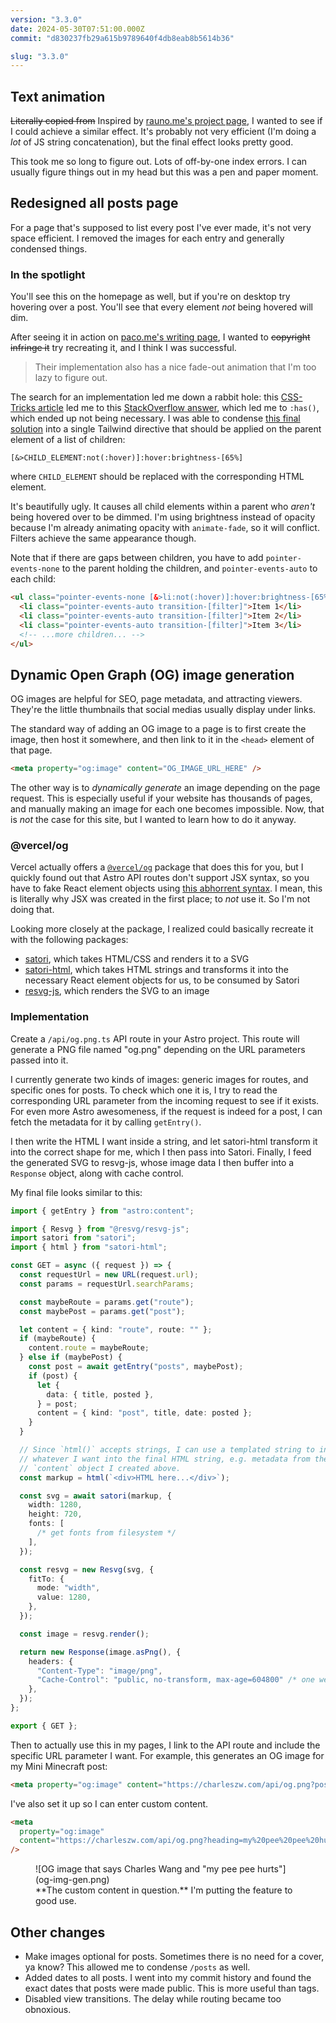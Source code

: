 ```yaml
---
version: "3.3.0"
date: 2024-05-30T07:51:00.000Z
commit: "d830237fb29a615b9789640f4db8eab8b5614b36"

slug: "3.3.0"
---
```



## Text animation

~~Literally copied from~~ Inspired by [rauno.me's project page](https://rauno.me/projects), I wanted to see if I could achieve a similar effect. It's probably not very efficient (I'm doing a _lot_ of JS string concatenation), but the final effect looks pretty good.

<VideoGif folder="3.3.0" name="text-ani" />

This took me so long to figure out. Lots of off-by-one index errors. I can usually figure things out in my head but this was a pen and paper moment.

## Redesigned all posts page

For a page that's supposed to list every post I've ever made, it's not very space efficient. I removed the images for each entry and generally condensed things.

### In the spotlight

You'll see this on the homepage as well, but if you're on desktop try hovering over a post. You'll see that every element _not_ being hovered will dim.

<VideoGif folder="3.3.0" name="hover-ani" />

After seeing it in action on [paco.me's writing page](https://paco.me/writing), I wanted to ~~copyright infringe it~~ try recreating it, and I think I was successful.

> Their implementation also has a nice fade-out animation that I'm too lazy to figure out.

The search for an implementation led me down a rabbit hole: this [CSS-Tricks article](https://css-tricks.com/hover-on-everything-but/) led me to this [StackOverflow answer](https://stackoverflow.com/a/12574836), which led me to `:has()`, which ended up not being necessary. I was able to condense [this final solution](https://css-tricks.com/a-pure-css-gallery-focus-effect-with-not/) into a single Tailwind directive that should be applied on the parent element of a list of children:

```
[&>CHILD_ELEMENT:not(:hover)]:hover:brightness-[65%]
```

where `CHILD_ELEMENT` should be replaced with the corresponding HTML element.

It's beautifully ugly. It causes all child elements within a parent who _aren't_ being hovered over to be dimmed. I'm using brightness instead of opacity because I'm already animating opacity with `animate-fade`, so it will conflict. Filters achieve the same appearance though.

Note that if there are gaps between children, you have to add `pointer-events-none` to the parent holding the children, and `pointer-events-auto` to each child:

```html
<ul class="pointer-events-none [&>li:not(:hover)]:hover:brightness-[65%]" />
  <li class="pointer-events-auto transition-[filter]">Item 1</li>
  <li class="pointer-events-auto transition-[filter]">Item 2</li>
  <li class="pointer-events-auto transition-[filter]">Item 3</li>
  <!-- ...more children... -->
</ul>
```

## Dynamic Open Graph (OG) image generation

OG images are helpful for SEO, page metadata, and attracting viewers. They're the little thumbnails that social medias usually display under links.

The standard way of adding an OG image to a page is to first create the image, then host it somewhere, and then link to it in the `<head>` element of that page.

```html
<meta property="og:image" content="OG_IMAGE_URL_HERE" />
```

The other way is to _dynamically generate_ an image depending on the page request. This is especially useful if your website has thousands of pages, and manually making an image for each one becomes impossible. Now, that is _not_ the case for this site, but I wanted to learn how to do it anyway.

### @vercel/og

Vercel actually offers a [`@vercel/og`](https://vercel.com/docs/functions/og-image-generation/og-image-api#@vercel/og-reference) package that does this for you, but I quickly found out that Astro API routes don't support JSX syntax, so you have to fake React element objects using [this abhorrent syntax](https://react.dev/reference/react/createElement#what-is-a-react-element-exactly). I mean, this is literally why JSX was created in the first place; to _not_ use it. So I'm not doing that.

Looking more closely at the package, I realized could basically recreate it with the following packages:

- [satori](https://github.com/vercel/satori), which takes HTML/CSS and renders it to a SVG
- [satori-html](https://github.com/natemoo-re/satori-html), which takes HTML strings and transforms it into the necessary React element objects for us, to be consumed by Satori
- [resvg-js](https://github.com/yisibl/resvg-js), which renders the SVG to an image

### Implementation

Create a `/api/og.png.ts` API route in your Astro project. This route will generate a PNG file named "og.png" depending on the URL parameters passed into it.

I currently generate two kinds of images: generic images for routes, and specific ones for posts. To check which one it is, I try to read the corresponding URL parameter from the incoming request to see if it exists. For even more Astro awesomeness, if the request is indeed for a post, I can fetch the metadata for it by calling `getEntry()`.

I then write the HTML I want inside a string, and let satori-html transform it into the correct shape for me, which I then pass into Satori. Finally, I feed the generated SVG to resvg-js, whose image data I then buffer into a `Response` object, along with cache control.

My final file looks similar to this:

```ts
import { getEntry } from "astro:content";

import { Resvg } from "@resvg/resvg-js";
import satori from "satori";
import { html } from "satori-html";

const GET = async ({ request }) => {
  const requestUrl = new URL(request.url);
  const params = requestUrl.searchParams;

  const maybeRoute = params.get("route");
  const maybePost = params.get("post");

  let content = { kind: "route", route: "" };
  if (maybeRoute) {
    content.route = maybeRoute;
  } else if (maybePost) {
    const post = await getEntry("posts", maybePost);
    if (post) {
      let {
        data: { title, posted },
      } = post;
      content = { kind: "post", title, date: posted };
    }
  }

  // Since `html()` accepts strings, I can use a templated string to insert
  // whatever I want into the final HTML string, e.g. metadata from the
  // `content` object I created above.
  const markup = html(`<div>HTML here...</div>`);

  const svg = await satori(markup, {
    width: 1280,
    height: 720,
    fonts: [
      /* get fonts from filesystem */
    ],
  });

  const resvg = new Resvg(svg, {
    fitTo: {
      mode: "width",
      value: 1280,
    },
  });

  const image = resvg.render();

  return new Response(image.asPng(), {
    headers: {
      "Content-Type": "image/png",
      "Cache-Control": "public, no-transform, max-age=604800" /* one week */,
    },
  });
};

export { GET };
```

Then to actually use this in my pages, I link to the API route and include the specific URL parameter I want. For example, this generates an OG image for my Mini Minecraft post:

```html
<meta property="og:image" content="https://charleszw.com/api/og.png?post=mini-minecraft" />
```

I've also set it up so I can enter custom content.

```html
<meta
  property="og:image"
  content="https://charleszw.com/api/og.png?heading=my%20pee%20pee%20hurts"
/>
```

<figure>
  ![OG image that says Charles Wang and "my pee pee hurts"](og-img-gen.png)
  <figcaption>**The custom content in question.** I'm putting the feature to good use.</figcaption>
</figure>

## Other changes

- Make images optional for posts. Sometimes there is no need for a cover, ya know? This allowed me to condense `/posts` as well.
- Added dates to all posts. I went into my commit history and found the exact dates that posts were made public. This is more useful than tags.
- Disabled view transitions. The delay while routing became too obnoxious.
